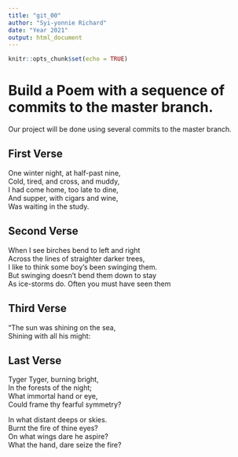 ```yaml
---
title: "git_00"
author: "Syi-yonnie Richard"
date: "Year 2021"
output: html_document
---
```


```r
knitr::opts_chunk$set(echo = TRUE)
```
# Build a Poem with a sequence of commits to the master branch.
Our project will be done using several commits to the master branch.
<!-- Do not modify or change any text in "!--" bracketed areas such as this --- these are instructions to
you, if you change any of this the git program will notice it and compromise your git merging strategy !-->

## First Verse 
<!--Put the first five lines of a poem by Lewis Carrol in this section!-->
One winter night, at half-past nine,  
      Cold, tired, and cross, and muddy,  
I had come home, too late to dine,  
And supper, with cigars and wine,  
      Was waiting in the study.  
      
## Second Verse
<!--Put the first five lines of a poem by Robert Frost here!-->
When I see birches bend to left and right  
Across the lines of straighter darker trees,  
I like to think some boy's been swinging them.  
But swinging doesn't bend them down to stay  
As ice-storms do. Often you must have seen them  

## Third Verse
<!--Put the first two verses of The Walrus and the Carpenter here!-->
"The sun was shining on the sea,  
      Shining with all his might:  
      
## Last Verse
<!--Put a short poem of your choice 8-20 lines,here!-->
Tyger Tyger, burning bright,   
In the forests of the night;   
What immortal hand or eye,   
Could frame thy fearful symmetry?  

In what distant deeps or skies.   
Burnt the fire of thine eyes?  
On what wings dare he aspire?  
What the hand, dare seize the fire?  